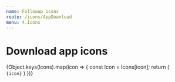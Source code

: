 ```yaml
---
name: Followup icons
route: /icons/AppDownload
menu: 4.Icons
---
```


# Download app icons

<Row>
  {Object.keys(Icons).map(icon => {
    const Icon = Icons[icon];
    return (
      <Col xs={3} className="text-center">
        <div className="bg-gray-ultra-light p-2">
          <Icon size={4} />
        </div>
        <code>{icon}</code>
      </Col>
    )
  })}
</Row>
